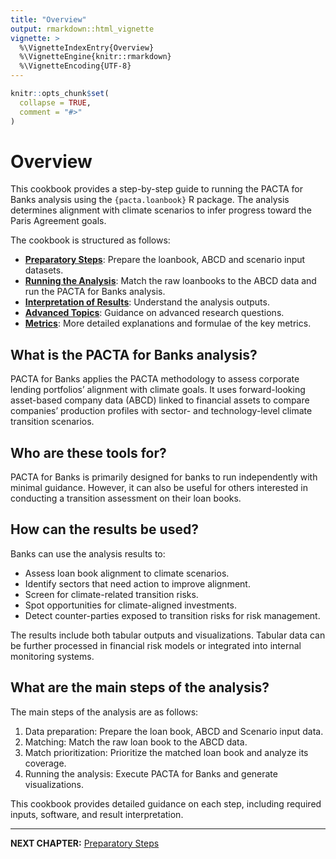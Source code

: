 ```yaml
---
title: "Overview"
output: rmarkdown::html_vignette
vignette: >
  %\VignetteIndexEntry{Overview}
  %\VignetteEngine{knitr::rmarkdown}
  %\VignetteEncoding{UTF-8}
---
```


```r
knitr::opts_chunk$set(
  collapse = TRUE,
  comment = "#>"
)
```

# Overview

This cookbook provides a step-by-step guide to running the PACTA for Banks analysis using the `{pacta.loanbook}` R package. The analysis determines alignment with climate scenarios to infer progress toward the Paris Agreement goals.

The cookbook is structured as follows:

- **[Preparatory Steps](cookbook_preparatory_steps.html)**: Prepare the loanbook, ABCD and scenario input datasets.
- **[Running the Analysis](cookbook_running_the_analysis.html)**: Match the raw loanbooks to the ABCD data and run the PACTA for Banks analysis.
- **[Interpretation of Results](cookbook_interpretation.html)**: Understand the analysis outputs.
- **[Advanced Topics](cookbook_advanced_use_cases.html)**: Guidance on advanced research questions.
- **[Metrics](cookbook_metrics.html)**: More detailed explanations and formulae of the key metrics.

## What is the PACTA for Banks analysis?

PACTA for Banks applies the PACTA methodology to assess corporate lending portfolios' alignment with climate goals. It uses forward-looking asset-based company data (ABCD) linked to financial assets to compare companies' production profiles with sector- and technology-level climate transition scenarios.

## Who are these tools for?

PACTA for Banks is primarily designed for banks to run independently with minimal guidance. However, it can also be useful for others interested in conducting a transition assessment on their loan books.

## How can the results be used?

Banks can use the analysis results to:

- Assess loan book alignment to climate scenarios.
- Identify sectors that need action to improve alignment.
- Screen for climate-related transition risks.
- Spot opportunities for climate-aligned investments.
- Detect counter-parties exposed to transition risks for risk management.

The results include both tabular outputs and visualizations. Tabular data can be further processed in financial risk models or integrated into internal monitoring systems.

## What are the main steps of the analysis?

The main steps of the analysis are as follows:

1. Data preparation: Prepare the loan book, ABCD and Scenario input data.
2. Matching: Match the raw loan book to the ABCD data.
3. Match prioritization: Prioritize the matched loan book and analyze its coverage.
4. Running the analysis: Execute PACTA for Banks and generate visualizations.

This cookbook provides detailed guidance on each step, including required inputs, software, and result interpretation.

---

**NEXT CHAPTER:** [Preparatory Steps](cookbook_preparatory_steps.html)
